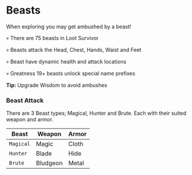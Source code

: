 # Beasts

When exploring you may get ambushed by a beast!

💀 There are 75 beasts in Loot Survivor

💀 Beasts attack the Head, Chest, Hands, Waist and Feet

💀 Beast have dynamic health and attack locations

💀 Greatness 19+ beasts unlock special name prefixes

**Tip:**
Upgrade Wisdom to avoid ambushes

### Beast Attack

There are 3 Beast types; Magical, Hunter and Brute. Each with their suited weapon and armor.

| Beast     | Weapon   | Armor |
| --------- | -------- | ----- |
| `Magical` | Magic    | Cloth |
| `Hunter`  | Blade    | Hide  |
| `Brute`   | Bludgeon | Metal |
